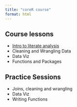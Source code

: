 ```yaml
---
title: "coreR course"
format: html
---
```


## Course lessons 
- [Intro to literate analysis](docs/Mini_Literate_Analysis.html)
- Cleaning and Wrangling Data
- Data Viz
- Functions and Packages


## Practice Sessions
- Joins, cleaning and wrangling
- Data Viz
- Writing Functions 

